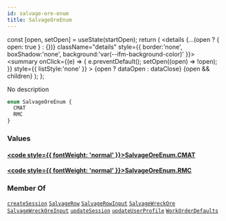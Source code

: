 ```yaml
---
id: salvage-ore-enum
title: SalvageOreEnum
---
```









  const [open, setOpen] = useState(startOpen);
  return (
    <details {...(open ? { open: true } : {})} className="details" style={{ border:'none', boxShadow:'none', background:'var(--ifm-background-color)' }}>
      <summary
        onClick={(e) => {
          e.preventDefault();
          setOpen((open) => !open);
        }}
        style={{ listStyle:'none' }}
      >
      {open ? dataOpen : dataClose}
      </summary>
      {open && children}
    </details>
  );
};








No description


```graphql
enum SalvageOreEnum {
  CMAT
  RMC
}
```




### Values

#### [<code style={{ fontWeight: 'normal' }}>SalvageOreEnum.<b>CMAT</b></code>](#)  



#### [<code style={{ fontWeight: 'normal' }}>SalvageOreEnum.<b>RMC</b></code>](#)  







### Member Of

[`createSession`](/api/operations/mutations/create-session.mdx)  <Badge class="badge badge--secondary badge--relation" text="mutation"/><Bullet />[`SalvageRow`](/api/types/objects/salvage-row.mdx)  <Badge class="badge badge--secondary badge--relation" text="object"/><Bullet />[`SalvageRowInput`](/api/types/inputs/salvage-row-input.mdx)  <Badge class="badge badge--secondary badge--relation" text="input"/><Bullet />[`SalvageWreckOre`](/api/types/objects/salvage-wreck-ore.mdx)  <Badge class="badge badge--secondary badge--relation" text="object"/><Bullet />[`SalvageWreckOreInput`](/api/types/inputs/salvage-wreck-ore-input.mdx)  <Badge class="badge badge--secondary badge--relation" text="input"/><Bullet />[`updateSession`](/api/operations/mutations/update-session.mdx)  <Badge class="badge badge--secondary badge--relation" text="mutation"/><Bullet />[`updateUserProfile`](/api/operations/mutations/update-user-profile.mdx)  <Badge class="badge badge--secondary badge--relation" text="mutation"/><Bullet />[`WorkOrderDefaults`](/api/types/objects/work-order-defaults.mdx)  <Badge class="badge badge--secondary badge--relation" text="object"/>